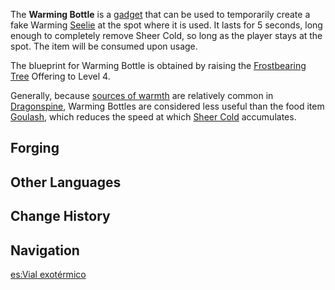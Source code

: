 {{Item Infobox
|id            = 220017
|image         = Item Warming Bottle.png
|type          = Consumables
|invCategory   = Gadgets
|rarity        = 3
|effect        = Emits heat for a short period over a small area to diminish the effect of [[Sheer Cold]].
|description   = Upon use, emits heat for a short period over a small area, diminishing the effect of Sheer Cold.
Warming Seelie  have evolved in response to the extreme change in temperature to give the comfort of warmth to those who seek it. This convenient gadget was originally crafted by those who struggled to survive in the snowy mountains in imitation of such evolved Seelie.
|recipe        = Reach [[Frostbearing Tree]] Offering Level 4
|recipeType    = Diagram
|reusable      = No
|usage         = Quick Use
|memento       = No
}}
The '''Warming Bottle''' is a [[gadget]] that can be used to temporarily create a fake Warming [[Seelie]] at the spot where it is used. It lasts for 5 seconds, long enough to completely remove Sheer Cold, so long as the player stays at the spot. The item will be consumed upon usage.

The blueprint for Warming Bottle is obtained by raising the [[Frostbearing Tree]] Offering to Level 4.

Generally, because [[source of warmth|sources of warmth]] are relatively common in [[Dragonspine]], Warming Bottles are considered less useful than the food item [[Goulash]], which reduces the speed at which [[Sheer Cold]] accumulates.

==Forging==
{{Recipe
|type = Forging
|time = 10s
|Flaming Flower Stamen = 2
|Starsilver = 2
|Mora = 500
|sort = Flaming Flower Stamen,Starsilver
}}

==Other Languages==
{{Other Languages
|en      = Warming Bottle
|zhs     = 放热瓶
|zhs_rm  = Fàngrè Píng
|zht     = 放熱瓶
|zht_rm  = Fàngrè Píng
|zh_tl   = Heat-Radiating Bottle
|ja      = 放熱瓶
|ja_rm   = Hounetsu Bin
|ja_tl   = Heat-Radiating Bottle
|ko      = {{tt|발열병|發熱甁}}
|ko_rm   = Baryeolbyeong
|ko_tl   = Heat-Generating Bottle
|es      = Vial exotérmico
|es_tl   = Exothermic Vial
|fr      = Fiole exothermique
|fr_tl   = Exothermic Phial
|ru      = Тепловая бутыль
|ru_tl   = 
|th      = Warming Bottle
|vi      = Bình Phát Nhiệt
|vi_tl   = 
|de      = Wärmflasche
|de_tl   = Warming Bottle
|id      = Warming Bottle
|pt      = Garrafa Térmica
|pt_tl   = 
}}

==Change History==
{{Change History|1.2}}

==Navigation==
{{Gadget Navbox}}

[[es:Vial exotérmico]]